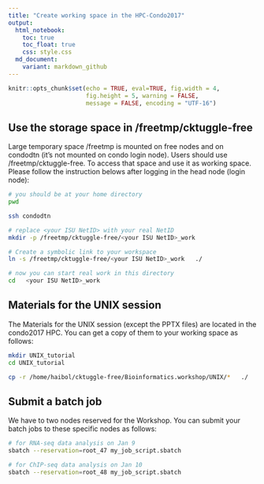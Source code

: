 ---
title: "Create working space in the HPC-Condo2017"
output: 
  html_notebook:
    toc: true
    toc_float: true
    css: style.css
  md_document:
    variant: markdown_github
---

```{r include = FALSE}
knitr::opts_chunk$set(echo = TRUE, eval=TRUE, fig.width = 4, 
                      fig.height = 5, warning = FALSE, 
                      message = FALSE, encoding = "UTF-16")
```

## Use the storage space in /freetmp/cktuggle-free
Large temporary space /freetmp is mounted on free nodes and on condodtn (it's not mounted on condo login node). Users should use /freetmp/cktuggle-free. To access that space and use it as working space. Please follow the instruction belows after logging in the head node (login node):

```bash
# you should be at your home directory
pwd 

ssh condodtn

# replace <your ISU NetID> with your real NetID
mkdir -p /freetmp/cktuggle-free/<your ISU NetID>_work   

# Create a symbolic link to your workspace
ln -s /freetmp/cktuggle-free/<your ISU NetID>_work   ./

# now you can start real work in this directory
cd   <your ISU NetID>_work   
```


## Materials for the UNIX session
The Materials for the UNIX session (except the PPTX files) are located in the condo2017 HPC. You can get a copy of them to your working space as follows:  

```bash
mkdir UNIX_tutorial
cd UNIX_tutorial

cp -r /home/haibol/cktuggle-free/Bioinformatics.workshop/UNIX/*   ./

```

## Submit a batch job
We have to two nodes reserved for the Workshop. You can submit your batch jobs to these specific nodes as follows:

```bash
# for RNA-seq data analysis on Jan 9
sbatch --reservation=root_47 my_job_script.sbatch

# for ChIP-seq data analysis on Jan 10
sbatch --reservation=root_48 my_job_script.sbatch
```
